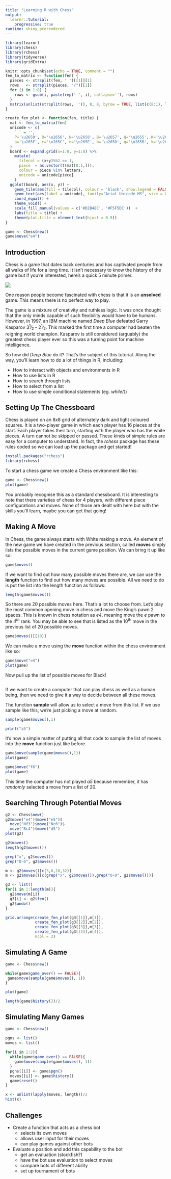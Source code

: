 ```yaml
---
title: "Learning R with Chess"
output:
  learnr::tutorial:
    progressive: true
runtime: shiny_prerendered
---
```


```r
library(learnr)
library(chess)
library(rchess)
library(tidyverse)
library(gridExtra)

knitr::opts_chunk$set(echo = TRUE, comment = "")
fen_to_matrix <- function(fen) {
  pieces <- strsplit(fen, ' ')[[1]][1]
  rows   <- strsplit(pieces, "/")[[1]]
  for (i in 1:8) {
    rows <- gsub(i, paste(rep(' ', i), collapse=''), rows)
  }
  matrix(unlist(strsplit(rows, '')), 8, 8, byrow = TRUE, list(c(8:1), letters[1:8]))
}

create_fen_plot <- function(fen, title) {
  mat <- fen_to_matrix(fen)
  unicode <- c(
    ` ` = '',
    P='\u2659', R='\u2656', N='\u2658', B='\u2657', Q='\u2655', K='\u2654', # White
    p='\u265F', r='\u265C', n='\u265E', b='\u265D', q='\u265B', k='\u265A'  # Black
  )
  board <- expand.grid(x=1:8, y=1:8) %>%
    mutate(
      tilecol = (x+y)%%2 == 1,
      piece  = as.vector(t(mat[8:1,])),
      colour = piece %in% letters,
      unicode = unicode[piece]
    )
  ggplot(board, aes(x, y)) + 
    geom_tile(aes(fill = tilecol), colour = 'black', show.legend = FALSE) + 
    geom_text(aes(label = unicode), family="Arial Unicode MS", size = 8) + 
    coord_equal() + 
    theme_void() +
    scale_fill_manual(values = c('#D2B48C', '#F5F5DC'))  +
    labs(title = title) +
    theme(plot.title = element_text(hjust = 0.5))
}

game <- Chess$new()
game$move("e4")
```


## Introduction

Chess is a game that dates back centuries and has captivated people from all walks of life for a long time. It isn't necessary to know the history of the game but if you're interested, here's a quick 5 minute primer.

![](https://www.youtube.com/watch?v=YeB-1F-UKO0)

One reason people become fascinated with chess is that it is an __unsolved__ game. This means there is no perfect way to play.

The game is a mixture of creativity and ruthless logic. It was once thought that the only minds capable of such flexibility would have to be humans. However, in 1997, an IBM machine named _Deep Blue_ defeated Garry Kasparov 3<sup>1</sup>&frasl;<sub>2</sub> - 2<sup>1</sup>&frasl;<sub>2</sub>. This marked the first time a computer had beaten the reigning world champion. Kasparov is still considered (arguably) the greatest chess player ever so this was a turning point for machine intelligence.

So how did _Deep Blue_ do it? That's the subject of this tutorial. Along the way, you'll learn how to do a lot of things in R, including:

* How to interact with objects and environments in R
* How to use lists in R
* How to search through lists
* How to select from a list
* How to use simple conditional statements (eg. _while()_)

## Setting Up The Chessboard

Chess is played on an 8x8 grid of alternately dark and light coloured squares. It is a two-player game in which each player has 16 pieces at the start. Each player takes their turn, starting with the player who has the white pieces. A turn cannot be skipped or passed. These kinds of simple rules are easy for a computer to understand. In fact, the _rchess_ package has these rules coded so we can load up the package and get started!

```r
install.packages("rchess")
library(rchess)
```

To start a chess game we create a Chess environment like this:
```r
game <- Chess$new()
plot(game)
```

You probably recognise this as a standard chessboard. It is interesting to note that there varieties of chess for 4 players, with different piece configurations and moves. None of those are dealt with here but with the skills you'll learn, maybe you can get that going!

## Making A Move

In Chess, the game always starts with White making a move. An element of the new game we have created in the previous section, called __moves__ simply lists the possible moves in the current game position. We can bring it up like so:

```r
game$moves()
```

If we want to find out how many possible moves there are, we can use the __length__ function to find out how many moves are possible. All we need to do is put the list into the length function as follows:

```r
length(game$moves())
```

So there are 20 possible moves here. That's a lot to choose from. Let's play the most common opening move in chess and move the King's pawn 2 spaces. This is known in chess notation as _e4_, meaning move the _e_ pawn to the _4^th^_ rank. You may be able to see that is listed as the 10^th^ move in the previous list of 20 possible moves.

```r
game$moves()[[10]]
```

We can make a move using the __move__ function within the chess environment like so:

```r
game$move("e4")
plot(game)
```

Now pull up the list of possible moves for Black!

```r

```

If we want to create a computer that can play chess as well as a human being, then we need to give it a way to decide between all these moves.

The function __sample__ will allow us to select a move from this list. If we use sample like this, we're just picking a move at random.

```r
sample(game$moves(),1)
```

```r
print("a5")
```

It's now a simple matter of putting all that code to sample the list of moves into the __move__ function just like before.

```r
game$move(sample(game$moves(),1))
plot(game)
```

```r
game$move("f6")
plot(game)
```

This time the computer has not played _a5_ because remember, it has _randomly_ selected a move from a list of 20.

## Searching Through Potential Moves

```r
g2 <- Chess$new()
g2$move("e4")$move("e5")$
  move("Nf3")$move("Nc6")$
  move("Bc4")$move("d5")
plot(g2)
```

```r
g2$moves()
length(g2$moves())
```

```r
grep("x", g2$moves())
grep("O-O", g2$moves())
```

```r
m <- g2$moves()[c(3,8,10,32)]
m <- g2$moves()[c(grep("x", g2$moves()),grep("O-O", g2$moves()))]
```

```r
g3 <- list()
for(i in 1:length(m)){
  g2$move(m[i])
  g3[i] <- g2$fen()
  g2$undo()
}

grid.arrange(create_fen_plot(g3[[1]],m[1]),
             create_fen_plot(g3[[2]],m[2]),
             create_fen_plot(g3[[3]],m[3]),
             create_fen_plot(g3[[4]],m[4]),
             ncol = 2)
```

## Simulating A Game

```r
game <- Chess$new()

while(game$game_over() == FALSE){
 game$move(sample(game$moves(), 1)) 
}

plot(game)


```

```r
length(game$history())/2
```

## Simulating Many Games

```r
game <- Chess$new()

pgns <- list() 
moves <- list()
  
for(i in 1:2){
  while(game$game_over() == FALSE){
    game$move(sample(game$moves(), 1)) 
  }
  pgns[[i]] <- game$pgn()
  moves[[i]] <- game$history()
  game$reset()
}
```

```r
x <- unlist(lapply(moves, length))/2
hist(x)
```




## Challenges

* Create a function that acts as a chess bot
  - selects its own moves
  - allows user input for their moves
  - can play games against other bots
* Evaluate a position and add this capability to the bot
  - get an evaluation (stockfish?)
  - have the bot use evaluation to select moves
  - compare bots of different ability
  - set up tournament of bots
